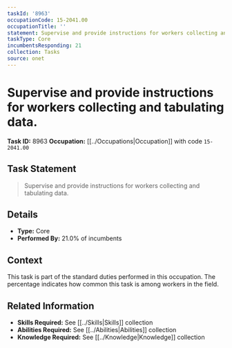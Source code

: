 ```yaml
---
taskId: '8963'
occupationCode: 15-2041.00
occupationTitle: ''
statement: Supervise and provide instructions for workers collecting and tabulating data.
taskType: Core
incumbentsResponding: 21
collection: Tasks
source: onet
---
```

# Supervise and provide instructions for workers collecting and tabulating data.

**Task ID:** 8963
**Occupation:** [[../Occupations|Occupation]] with code `15-2041.00`

## Task Statement

> Supervise and provide instructions for workers collecting and tabulating data.

## Details

- **Type:** Core
- **Performed By:** 21.0% of incumbents

## Context

This task is part of the standard duties performed in this occupation. The percentage indicates how common this task is among workers in the field.

## Related Information

- **Skills Required:** See [[../Skills|Skills]] collection
- **Abilities Required:** See [[../Abilities|Abilities]] collection
- **Knowledge Required:** See [[../Knowledge|Knowledge]] collection
